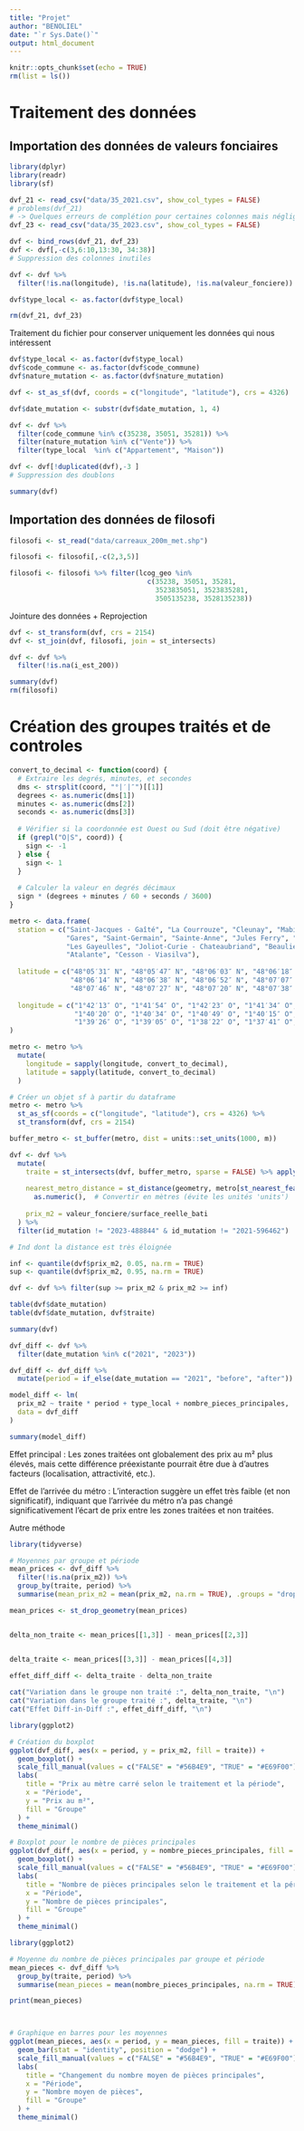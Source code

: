 ```yaml
---
title: "Projet"
author: "BENOLIEL"
date: "`r Sys.Date()`"
output: html_document
---
```


```r
knitr::opts_chunk$set(echo = TRUE)
rm(list = ls())
```

# Traitement des données

## Importation des données de valeurs fonciaires

```r
library(dplyr)
library(readr)
library(sf)

dvf_21 <- read_csv("data/35_2021.csv", show_col_types = FALSE)
# problems(dvf_21)
# -> Quelques erreurs de complétion pour certaines colonnes mais négligeables
dvf_23 <- read_csv("data/35_2023.csv", show_col_types = FALSE)

dvf <- bind_rows(dvf_21, dvf_23)
dvf <- dvf[,-c(3,6:10,13:30, 34:38)]
# Suppression des colonnes inutiles

dvf <- dvf %>%
  filter(!is.na(longitude), !is.na(latitude), !is.na(valeur_fonciere))

dvf$type_local <- as.factor(dvf$type_local)

rm(dvf_21, dvf_23)
```

Traitement du fichier pour conserver uniquement les données qui nous intéressent

```r
dvf$type_local <- as.factor(dvf$type_local)
dvf$code_commune <- as.factor(dvf$code_commune)
dvf$nature_mutation <- as.factor(dvf$nature_mutation)

dvf <- st_as_sf(dvf, coords = c("longitude", "latitude"), crs = 4326) 

dvf$date_mutation <- substr(dvf$date_mutation, 1, 4)

dvf <- dvf %>% 
  filter(code_commune %in% c(35238, 35051, 35281)) %>% 
  filter(nature_mutation %in% c("Vente")) %>% 
  filter(type_local  %in% c("Appartement", "Maison"))

dvf <- dvf[!duplicated(dvf),-3 ]
# Suppression des doublons

summary(dvf)
```

## Importation des données de filosofi

```r
filosofi <- st_read("data/carreaux_200m_met.shp")

filosofi <- filosofi[,-c(2,3,5)]

filosofi <- filosofi %>% filter(lcog_geo %in% 
                                  c(35238, 35051, 35281,
                                    3523835051, 3523835281,
                                    3505135238, 3528135238))
```

Jointure des données + Reprojection

```r
dvf <- st_transform(dvf, crs = 2154)
dvf <- st_join(dvf, filosofi, join = st_intersects)

dvf <- dvf %>%
  filter(!is.na(i_est_200))

summary(dvf)
rm(filosofi)
```

# Création des groupes traités et de controles

```r
convert_to_decimal <- function(coord) {
  # Extraire les degrés, minutes, et secondes
  dms <- strsplit(coord, "°|′|″")[[1]]
  degrees <- as.numeric(dms[1])
  minutes <- as.numeric(dms[2])
  seconds <- as.numeric(dms[3])
  
  # Vérifier si la coordonnée est Ouest ou Sud (doit être négative)
  if (grepl("O|S", coord)) {
    sign <- -1
  } else {
    sign <- 1
  }
  
  # Calculer la valeur en degrés décimaux
  sign * (degrees + minutes / 60 + seconds / 3600)
}

metro <- data.frame(
  station = c("Saint-Jacques - Gaîté", "La Courrouze", "Cleunay", "Mabilais", "Colombier",
              "Gares", "Saint-Germain", "Sainte-Anne", "Jules Ferry", "Gros-Chêne", 
              "Les Gayeulles", "Joliot-Curie - Chateaubriand", "Beaulieu - Université",
              "Atalante", "Cesson - Viasilva"),
  
  latitude = c("48°05′31″ N", "48°05′47″ N", "48°06′03″ N", "48°06′18″ N", "48°06′21″ N",
               "48°06′14″ N", "48°06′38″ N", "48°06′52″ N", "48°07′07″ N", "48°07′30″ N",
               "48°07′46″ N", "48°07′27″ N", "48°07′20″ N", "48°07′38″ N", "48°07′54″ N"),
  
  longitude = c("1°42′13″ O", "1°41′54″ O", "1°42′23″ O", "1°41′34″ O", "1°40′55″ O",
                "1°40′20″ O", "1°40′34″ O", "1°40′49″ O", "1°40′15″ O", "1°39′52″ O",
                "1°39′26″ O", "1°39′05″ O", "1°38′22″ O", "1°37′41″ O", "1°37′12″ O")
)

metro <- metro %>%
  mutate(
    longitude = sapply(longitude, convert_to_decimal),
    latitude = sapply(latitude, convert_to_decimal)
  )

# Créer un objet sf à partir du dataframe
metro <- metro %>%
  st_as_sf(coords = c("longitude", "latitude"), crs = 4326) %>% 
  st_transform(dvf, crs = 2154)

buffer_metro <- st_buffer(metro, dist = units::set_units(1000, m))

dvf <- dvf %>%
  mutate(
    traite = st_intersects(dvf, buffer_metro, sparse = FALSE) %>% apply(1, any),
    
    nearest_metro_distance = st_distance(geometry, metro[st_nearest_feature(geometry, metro), ], by_element = TRUE) %>%
      as.numeric(),  # Convertir en mètres (évite les unités 'units')
    
    prix_m2 = valeur_fonciere/surface_reelle_bati
  ) %>% 
  filter(id_mutation != "2023-488844" & id_mutation != "2021-596462")

# Ind dont la distance est très éloignée

inf <- quantile(dvf$prix_m2, 0.05, na.rm = TRUE)
sup <- quantile(dvf$prix_m2, 0.95, na.rm = TRUE)

dvf <- dvf %>% filter(sup >= prix_m2 & prix_m2 >= inf)

table(dvf$date_mutation)
table(dvf$date_mutation, dvf$traite)

summary(dvf)
```

```r
dvf_diff <- dvf %>%
  filter(date_mutation %in% c("2021", "2023"))

dvf_diff <- dvf_diff %>%
  mutate(period = if_else(date_mutation == "2021", "before", "after"))

model_diff <- lm(
  prix_m2 ~ traite * period + type_local + nombre_pieces_principales,
  data = dvf_diff
)

summary(model_diff)
```

Effet principal : Les zones traitées ont globalement des prix au m² plus élevés, mais cette différence préexistante pourrait être due à d'autres facteurs (localisation, attractivité, etc.).

Effet de l'arrivée du métro : L'interaction suggère un effet très faible (et non significatif), indiquant que l'arrivée du métro n'a pas changé significativement l'écart de prix entre les zones traitées et non traitées.








Autre méthode




```r

library(tidyverse)

# Moyennes par groupe et période
mean_prices <- dvf_diff %>%
  filter(!is.na(prix_m2)) %>%
  group_by(traite, period) %>%
  summarise(mean_prix_m2 = mean(prix_m2, na.rm = TRUE), .groups = "drop")

mean_prices <- st_drop_geometry(mean_prices)


delta_non_traite <- mean_prices[[1,3]] - mean_prices[[2,3]]


delta_traite <- mean_prices[[3,3]] - mean_prices[[4,3]]
  
effet_diff_diff <- delta_traite - delta_non_traite

cat("Variation dans le groupe non traité :", delta_non_traite, "\n")
cat("Variation dans le groupe traité :", delta_traite, "\n")
cat("Effet Diff-in-Diff :", effet_diff_diff, "\n")

```



```r
library(ggplot2)

# Création du boxplot
ggplot(dvf_diff, aes(x = period, y = prix_m2, fill = traite)) +
  geom_boxplot() +
  scale_fill_manual(values = c("FALSE" = "#56B4E9", "TRUE" = "#E69F00"), labels = c("Non traité", "Traité")) +
  labs(
    title = "Prix au mètre carré selon le traitement et la période",
    x = "Période",
    y = "Prix au m²",
    fill = "Groupe"
  ) +
  theme_minimal()

```



```r
# Boxplot pour le nombre de pièces principales
ggplot(dvf_diff, aes(x = period, y = nombre_pieces_principales, fill = traite)) +
  geom_boxplot() +
  scale_fill_manual(values = c("FALSE" = "#56B4E9", "TRUE" = "#E69F00"), labels = c("Non traité", "Traité")) +
  labs(
    title = "Nombre de pièces principales selon le traitement et la période",
    x = "Période",
    y = "Nombre de pièces principales",
    fill = "Groupe"
  ) +
  theme_minimal()

```

```r
library(ggplot2)

# Moyenne du nombre de pièces principales par groupe et période
mean_pieces <- dvf_diff %>%
  group_by(traite, period) %>%
  summarise(mean_pieces = mean(nombre_pieces_principales, na.rm = TRUE))

print(mean_pieces)



# Graphique en barres pour les moyennes
ggplot(mean_pieces, aes(x = period, y = mean_pieces, fill = traite)) +
  geom_bar(stat = "identity", position = "dodge") +
  scale_fill_manual(values = c("FALSE" = "#56B4E9", "TRUE" = "#E69F00"), labels = c("Non traité", "Traité")) +
  labs(
    title = "Changement du nombre moyen de pièces principales",
    x = "Période",
    y = "Nombre moyen de pièces",
    fill = "Groupe"
  ) +
  theme_minimal()

```

